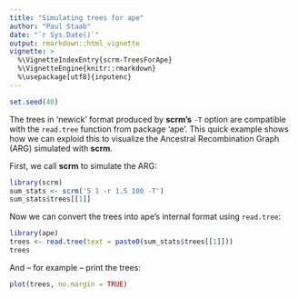 ```yaml
---
title: "Simulating trees for ape"
author: "Paul Staab"
date: "`r Sys.Date()`"
output: rmarkdown::html_vignette
vignette: >
  %\VignetteIndexEntry{scrm-TreesForApe}
  %\VignetteEngine{knitr::rmarkdown}
  %\usepackage[utf8]{inputenc}
---
```


```r
set.seed(40)
```

The trees in 'newick' format produced by __scrm's__ `-T` option are compatible 
with the `read.tree` function from package 'ape'. This quick example shows how
we can exploid this to visualize the Ancestral Recombination Graph (ARG) 
simulated with __scrm__.


First, we call __scrm__ to simulate the ARG:

```r
library(scrm)
sum_stats <- scrm('5 1 -r 1.5 100 -T')
sum_stats$trees[[1]]
```

Now we can convert the trees into ape's internal format using `read.tree`:
```r
library(ape)
trees <- read.tree(text = paste0(sum_stats$trees[[1]]))
trees
```

And -- for example -- print the trees:
```r
plot(trees, no.margin = TRUE)
```
